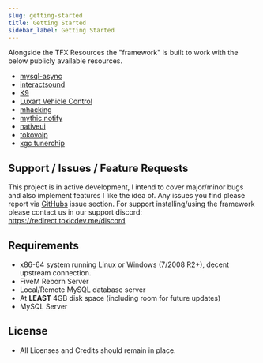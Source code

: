 ```yaml
---
slug: getting-started
title: Getting Started
sidebar_label: Getting Started
---
```


Alongside the TFX Resources the "framework" is built to work with the below publicly available resources.
- [mysql-async](https://github.com/brouznouf/fivem-mysql-async)
- [interactsound](https://github.com/plunkettscott/interact-sound)
- [K9](https://github.com/xander1998/k9)
- [Luxart Vehicle Control](https://forum.cfx.re/t/release-luxart-vehicle-control/17304)
- [mhacking](https://github.com/GHMatti/FiveM-Scripts/tree/master/mhacking)
- [mythic notify](https://github.com/JayMontana36/mythic_notify)
- [nativeui](https://github.com/FrazzIe/NativeUILua)
- [tokovoip](https://github.com/Itokoyamato/TokoVOIP_TS3/releases)
- [xgc tunerchip](https://github.com/VoXzE/xgc-tunerchip)

## Support / Issues / Feature Requests
This project is in active development, I intend to cover major/minor bugs and also implement features I like the idea of. Any issues you find please report via [GitHubs](https://github.com/TFX-Framework/tfx_main/issues) issue section. For support installing/using the framework please contact us in our support discord: https://redirect.toxicdev.me/discord 

## Requirements
- x86-64 system running Linux or Windows (7/2008 R2+), decent upstream connection.
- FiveM Reborn Server
- Local/Remote MySQL database server
- At **LEAST** 4GB disk space (including room for future updates) 
- MySQL Server

## License
* All Licenses and Credits should remain in place.
